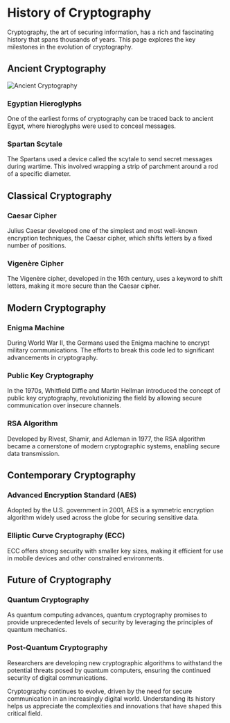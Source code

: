
# History of Cryptography

Cryptography, the art of securing information, has a rich and fascinating history that spans thousands of years. This page explores the key milestones in the evolution of cryptography.

## Ancient Cryptography

<Image src="/images/history/scytale.jpg" alt="Ancient Cryptography" width={400} height={200} />

### Egyptian Hieroglyphs
One of the earliest forms of cryptography can be traced back to ancient Egypt, where hieroglyphs were used to conceal messages.

### Spartan Scytale
The Spartans used a device called the scytale to send secret messages during wartime. This involved wrapping a strip of parchment around a rod of a specific diameter.

## Classical Cryptography

### Caesar Cipher
Julius Caesar developed one of the simplest and most well-known encryption techniques, the Caesar cipher, which shifts letters by a fixed number of positions.

### Vigenère Cipher
The Vigenère cipher, developed in the 16th century, uses a keyword to shift letters, making it more secure than the Caesar cipher.

## Modern Cryptography

### Enigma Machine
During World War II, the Germans used the Enigma machine to encrypt military communications. The efforts to break this code led to significant advancements in cryptography.

### Public Key Cryptography
In the 1970s, Whitfield Diffie and Martin Hellman introduced the concept of public key cryptography, revolutionizing the field by allowing secure communication over insecure channels.

### RSA Algorithm
Developed by Rivest, Shamir, and Adleman in 1977, the RSA algorithm became a cornerstone of modern cryptographic systems, enabling secure data transmission.

## Contemporary Cryptography

### Advanced Encryption Standard (AES)
Adopted by the U.S. government in 2001, AES is a symmetric encryption algorithm widely used across the globe for securing sensitive data.

### Elliptic Curve Cryptography (ECC)
ECC offers strong security with smaller key sizes, making it efficient for use in mobile devices and other constrained environments.

## Future of Cryptography

### Quantum Cryptography
As quantum computing advances, quantum cryptography promises to provide unprecedented levels of security by leveraging the principles of quantum mechanics.

### Post-Quantum Cryptography
Researchers are developing new cryptographic algorithms to withstand the potential threats posed by quantum computers, ensuring the continued security of digital communications.

Cryptography continues to evolve, driven by the need for secure communication in an increasingly digital world. Understanding its history helps us appreciate the complexities and innovations that have shaped this critical field.
